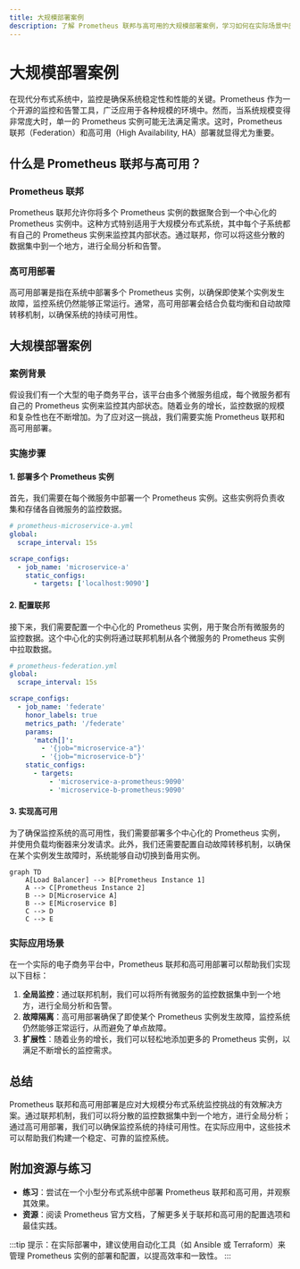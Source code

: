 ```yaml
---
title: 大规模部署案例
description: 了解 Prometheus 联邦与高可用的大规模部署案例，学习如何在实际场景中应用这些技术。
---
```


# 大规模部署案例

在现代分布式系统中，监控是确保系统稳定性和性能的关键。Prometheus 作为一个开源的监控和告警工具，广泛应用于各种规模的环境中。然而，当系统规模变得非常庞大时，单一的 Prometheus 实例可能无法满足需求。这时，Prometheus 联邦（Federation）和高可用（High Availability, HA）部署就显得尤为重要。

## 什么是 Prometheus 联邦与高可用？

### Prometheus 联邦

Prometheus 联邦允许你将多个 Prometheus 实例的数据聚合到一个中心化的 Prometheus 实例中。这种方式特别适用于大规模分布式系统，其中每个子系统都有自己的 Prometheus 实例来监控其内部状态。通过联邦，你可以将这些分散的数据集中到一个地方，进行全局分析和告警。

### 高可用部署

高可用部署是指在系统中部署多个 Prometheus 实例，以确保即使某个实例发生故障，监控系统仍然能够正常运行。通常，高可用部署会结合负载均衡和自动故障转移机制，以确保系统的持续可用性。

## 大规模部署案例

### 案例背景

假设我们有一个大型的电子商务平台，该平台由多个微服务组成，每个微服务都有自己的 Prometheus 实例来监控其内部状态。随着业务的增长，监控数据的规模和复杂性也在不断增加。为了应对这一挑战，我们需要实施 Prometheus 联邦和高可用部署。

### 实施步骤

#### 1. 部署多个 Prometheus 实例

首先，我们需要在每个微服务中部署一个 Prometheus 实例。这些实例将负责收集和存储各自微服务的监控数据。

```yaml
# prometheus-microservice-a.yml
global:
  scrape_interval: 15s

scrape_configs:
  - job_name: 'microservice-a'
    static_configs:
      - targets: ['localhost:9090']
```

#### 2. 配置联邦

接下来，我们需要配置一个中心化的 Prometheus 实例，用于聚合所有微服务的监控数据。这个中心化的实例将通过联邦机制从各个微服务的 Prometheus 实例中拉取数据。

```yaml
# prometheus-federation.yml
global:
  scrape_interval: 15s

scrape_configs:
  - job_name: 'federate'
    honor_labels: true
    metrics_path: '/federate'
    params:
      'match[]':
        - '{job="microservice-a"}'
        - '{job="microservice-b"}'
    static_configs:
      - targets:
          - 'microservice-a-prometheus:9090'
          - 'microservice-b-prometheus:9090'
```

#### 3. 实现高可用

为了确保监控系统的高可用性，我们需要部署多个中心化的 Prometheus 实例，并使用负载均衡器来分发请求。此外，我们还需要配置自动故障转移机制，以确保在某个实例发生故障时，系统能够自动切换到备用实例。

```mermaid
graph TD
    A[Load Balancer] --> B[Prometheus Instance 1]
    A --> C[Prometheus Instance 2]
    B --> D[Microservice A]
    B --> E[Microservice B]
    C --> D
    C --> E
```

### 实际应用场景

在一个实际的电子商务平台中，Prometheus 联邦和高可用部署可以帮助我们实现以下目标：

1. **全局监控**：通过联邦机制，我们可以将所有微服务的监控数据集中到一个地方，进行全局分析和告警。
2. **故障隔离**：高可用部署确保了即使某个 Prometheus 实例发生故障，监控系统仍然能够正常运行，从而避免了单点故障。
3. **扩展性**：随着业务的增长，我们可以轻松地添加更多的 Prometheus 实例，以满足不断增长的监控需求。

## 总结

Prometheus 联邦和高可用部署是应对大规模分布式系统监控挑战的有效解决方案。通过联邦机制，我们可以将分散的监控数据集中到一个地方，进行全局分析；通过高可用部署，我们可以确保监控系统的持续可用性。在实际应用中，这些技术可以帮助我们构建一个稳定、可靠的监控系统。

## 附加资源与练习

- **练习**：尝试在一个小型分布式系统中部署 Prometheus 联邦和高可用，并观察其效果。
- **资源**：阅读 Prometheus 官方文档，了解更多关于联邦和高可用的配置选项和最佳实践。

:::tip
提示：在实际部署中，建议使用自动化工具（如 Ansible 或 Terraform）来管理 Prometheus 实例的部署和配置，以提高效率和一致性。
:::